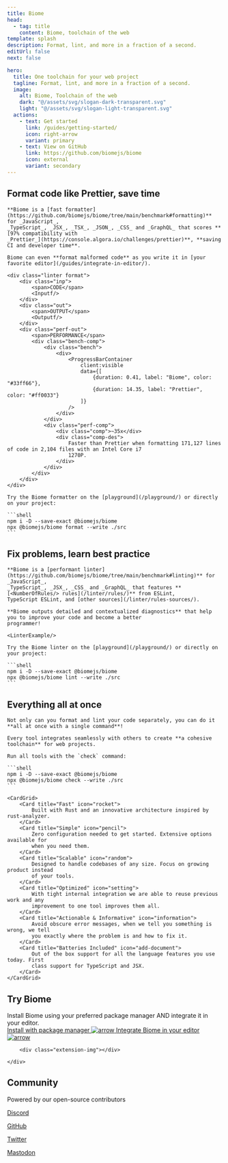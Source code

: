 ```yaml
---
title: Biome
head:
  - tag: title
    content: Biome, toolchain of the web
template: splash
description: Format, lint, and more in a fraction of a second.
editUrl: false
next: false

hero:
  title: One toolchain for your web project
  tagline: Format, lint, and more in a fraction of a second.
  image:
    alt: Biome, Toolchain of the web
    dark: "@/assets/svg/slogan-dark-transparent.svg"
    light: "@/assets/svg/slogan-light-transparent.svg"
  actions:
    - text: Get started
      link: /guides/getting-started/
      icon: right-arrow
      variant: primary
    - text: View on GitHub
      link: https://github.com/biomejs/biome
      icon: external
      variant: secondary
---
```



<div class="gradient"></div>
<div class="grid"></div>


<div class="hero-code">
    <h2 class="head">Format code like Prettier, save time</h2>

    **Biome is a [fast formatter](https://github.com/biomejs/biome/tree/main/benchmark#formatting)** for _JavaScript_,
    _TypeScript_, _JSX_, _TSX_, _JSON_, _CSS_ and _GraphQL_ that scores **[97% compatibility with
    _Prettier_](https://console.algora.io/challenges/prettier)**, **saving CI and developer time**.

    Biome can even **format malformed code** as you write it in [your favorite editor](/guides/integrate-in-editor/).

    <div class="linter format">
        <div class="inp">
            <span>CODE</span>
            <Inputf/>
        </div>
        <div class="out">
            <span>OUTPUT</span>
            <Outputf/>
        </div>
        <div class="perf-out">
            <span>PERFORMANCE</span>
            <div class="bench-comp">
                <div class="bench">
                    <div>
                        <ProgressBarContainer
                            client:visible
                            data={[
                                {duration: 0.41, label: "Biome", color: "#33ff66"},
                                {duration: 14.35, label: "Prettier", color: "#ff0033"}
                            ]}
                        />
                    </div>
                </div>
                <div class="perf-comp">
                    <div class="comp">~35x</div>
                    <div class="comp-des">
                        Faster than Prettier when formatting 171,127 lines of code in 2,104 files with an Intel Core i7
                        1270P.
                    </div>
                </div>
            </div>
        </div>
    </div>

    Try the Biome formatter on the [playground](/playground/) or directly on your project:

    ```shell
    npm i -D --save-exact @biomejs/biome
    npx @biomejs/biome format --write ./src
    ```
</div>


<div class="hero-code">
    <h2 class="head">Fix problems, learn best practice</h2>

    **Biome is a [performant linter](https://github.com/biomejs/biome/tree/main/benchmark#linting)** for _JavaScript_,
    _TypeScript_, _JSX_, _CSS_ and _GraphQL_ that features **[<NumberOfRules/> rules](/linter/rules/)** from ESLint,
    TypeScript ESLint, and [other sources](/linter/rules-sources/).

    **Biome outputs detailed and contextualized diagnostics** that help you to improve your code and become a better
    programmer!

    <LinterExample/>

    Try the Biome linter on the [playground](/playground/) or directly on your project:

    ```shell
    npm i -D --save-exact @biomejs/biome
    npx @biomejs/biome lint --write ./src
    ```

</div>


<div class="hero-code">
    <h2 class="head">Everything all at once</h2>

    Not only can you format and lint your code separately, you can do it **all at once with a single command**!

    Every tool integrates seamlessly with others to create **a cohesive toolchain** for web projects.

    Run all tools with the `check` command:

    ```shell
    npm i -D --save-exact @biomejs/biome
    npx @biomejs/biome check --write ./src
    ```

</div>



<div class="card-cnt">

    <CardGrid>
        <Card title="Fast" icon="rocket">
            Built with Rust and an innovative architecture inspired by rust-analyzer.
        </Card>
        <Card title="Simple" icon="pencil">
            Zero configuration needed to get started. Extensive options available for
            when you need them.
        </Card>
        <Card title="Scalable" icon="random">
            Designed to handle codebases of any size. Focus on growing product instead
            of your tools.
        </Card>
        <Card title="Optimized" icon="setting">
            With tight internal integration we are able to reuse previous work and any
            improvement to one tool improves them all.
        </Card>
        <Card title="Actionable & Informative" icon="information">
            Avoid obscure error messages, when we tell you something is wrong, we tell
            you exactly where the problem is and how to fix it.
        </Card>
        <Card title="Batteries Included" icon="add-document">
            Out of the box support for all the language features you use today. First
            class support for TypeScript and JSX.
        </Card>
    </CardGrid>
</div>
<div class="installation-body">
    <div class="installation">
        <div class="installation-left">
            <h2 class="head">Try Biome</h2>
            <div class="installation-description">
                Install Biome using your preferred package manager AND integrate it in your editor.
            </div>
            <a class="installation-biome" href="/guides/getting-started/#installation">
                Install with package manager
                <Image src={arrow} alt="arrow"/>
            </a>
            <a
                href="/guides/integrate-in-editor/"
                class="installation-extension"
            >
                Integrate Biome in your editor
                <Image src={arrow} alt="arrow"/>
            </a>
        </div>

        <div class="extension-img"></div>

    </div>
</div>

<AwardBanner/>

<div class="community">
    <div class="community-grid"></div>
    <h2 class="head">Community</h2>
    <div class="community-connect">
        <div class="community-description">
            Powered by our open-source contributors
        </div>
        <div class="community-links">
            <a href="https://biomejs.dev/chat" class="discord">
                <Icon name="discord"/>
                <p>Discord</p>
            </a>
            <a href="https://github.com/biomejs/biome" class="github">
                <Icon name="github"/>
                <p>GitHub</p>
            </a>
            <a href="https://twitter.com/biomejs" class="x">
                <Icon name="x.com"/>
                <p>Twitter</p>
            </a>
            <a href="https://fosstodon.org/@biomejs" class="mastodon">
                <Icon name="mastodon"/>
                <p>Mastodon</p>
            </a>
        </div>
    </div>
    <div class="connect">
        <Community/>
    </div>
</div>

<Sponsors title="Sponsors"/>

<Netlify/>
